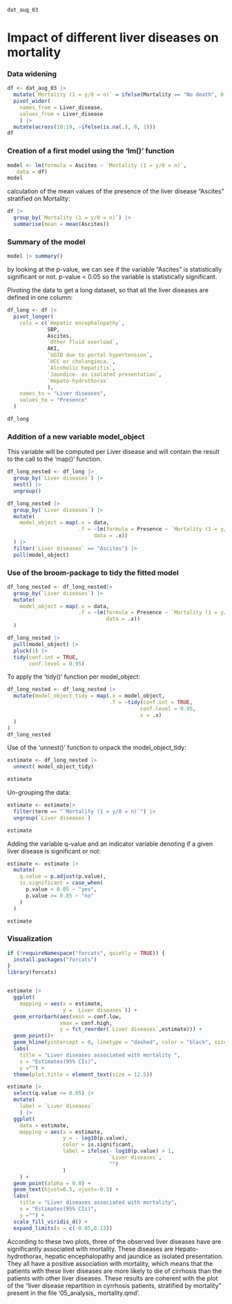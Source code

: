 ```r
dat_aug_03

```
# Impact of different liver diseases on mortality

### Data widening
```r
df <- dat_aug_03 |>
  mutate(`Mortality (1 = y/0 = n)` = ifelse(Mortality == "No death", 0, 1)) |> 
  pivot_wider(
    names_from = Liver_disease,
    values_from = Liver_disease
    ) |> 
  mutate(across(10:19, ~ifelse(is.na(.), 0, 1)))
df
```

### Creation of a first model using the 'lm()' function
```r
model <- lm(formula = Ascites ~ `Mortality (1 = y/0 = n)`,
   data = df)
model
```

calculation of the mean values of the presence of the liver disease "Ascites" 
stratified on Mortality:
```r
df |> 
  group_by(`Mortality (1 = y/0 = n)`) |> 
  summarise(mean = mean(Ascites))
```

### Summary of the model
```r
model |> summary()
```
by looking at the p-value, we can see if the variable 
"Ascites" is statistically significant or not.
p-value < 0.05 so the variable is statistically significant.

Pivoting the data to get a long dataset, so that all the liver diseases are 
defined in one column:
```r
df_long <- df |> 
  pivot_longer(
    cols = c(`Hepatic encephalopathy`, 
             SBP,
             Ascites,
             `Other fluid overload`,
             AKI,
             `UGIB due to portal hypertension`,
             `HCC or cholangioca.`,
             `Alcoholic hepatitis`,
             `Jaundice- as isolated presentation`,
             `Hepato-hydrothorax`
             ),
    names_to = "Liver diseases",
    values_to = "Presence"
  )

df_long
```

### Addition of a new variable model_object
This variable will be computed per Liver disease and will contain the result to 
the call to the 'map()' function.
```r
df_long_nested <- df_long |> 
  group_by(`Liver diseases`) |> 
  nest() |> 
  ungroup()

df_long_nested |> 
  group_by(`Liver diseases`) |> 
  mutate(
    model_object = map(.x = data,
                       .f = ~lm(formula = Presence ~ `Mortality (1 = y/0 = n)`,
                            data = .x))
  ) |> 
  filter(`Liver diseases` == "Ascites") |>
  pull(model_object)
```
### Use of the broom-package to tidy the fitted model
```r
df_long_nested <- df_long_nested|> 
  group_by(`Liver diseases`) |> 
  mutate(
    model_object = map(.x = data,
                       .f = ~lm(formula = Presence ~ `Mortality (1 = y/0 = n)`,
                                data = .x))
  )

df_long_nested |>
  pull(model_object) |>
  pluck(1) |>
  tidy(conf.int = TRUE,
       conf.level = 0.95)
```

To apply the 'tidy()' function per model_object:
```r
df_long_nested <- df_long_nested |> 
  mutate(model_object_tidy = map(.x = model_object,
                                 .f = ~tidy(conf.int = TRUE,
                                           conf.level = 0.95,
                                           x = .x)
  )
)
df_long_nested
```

Use of the 'unnest()' function to unpack the model_object_tidy:
```r
estimate <- df_long_nested |>
  unnest( model_object_tidy)

estimate
```
Un-grouping the data:
```r
estimate <- estimate|> 
  filter(term == "`Mortality (1 = y/0 = n)`") |> 
  ungroup(`Liver diseases`)

estimate
```

Adding the variable q-value and an indicator variable denoting if a given liver
disease is significant or not:
```r
estimate <- estimate |> 
  mutate(
    q.value = p.adjust(p.value),
    is.significant = case_when(
      p.value < 0.05 ~ "yes",
      p.value >= 0.05 ~ "no"
    )
  )

estimate
```
### Visualization
```r
if (!requireNamespace("forcats", quietly = TRUE)) {
  install.packages("forcats")
}
library(forcats)


estimate |> 
  ggplot( 
    mapping = aes(x = estimate,
                  y = `Liver diseases`)) +
  geom_errorbarh(aes(xmin = conf.low,
                 xmax = conf.high,
                 y = fct_reorder(`Liver diseases`,estimate))) +
  geom_point()+
  geom_hline(yintercept = 0, linetype = "dashed", color = "black", size = 0.5) +
  labs(
    title = "Liver diseases associated with mortality ",
    x = "Estimates(95% CIs)",
    y ="") +
  theme(plot.title = element_text(size = 12.5))
```



```r
estimate |> 
  select(q.value <= 0.05) |> 
  mutate(
    label = `Liver diseases`
    ) |> 
  ggplot(
    data = estimate,
    mapping = aes(x = estimate, 
                  y = - log10(p.value), 
                  color = is.significant, 
                  label = ifelse(- log10(p.value) > 1,
                                 `Liver diseases`,
                                 "")
                  ) 
    ) +
  geom_point(alpha = 0.8) +
  geom_text(hjust=0.5, vjust=-0.5) +
  labs(
    title = "Liver diseases associated with mortality",
    x = "Estimates(95% CIs)",
    y ="") +
  scale_fill_viridis_d() +
  expand_limits(x = c(-0.05,0.13))
```
According to these two plots, three of the observed liver diseases have are 
significantly associated with mortality. These diseases are Hepato-hydrothorax,
hepatic encephalopathy and jaundice as isolated presentation. They all have a
positive association with mortality, which means that the patients with these 
liver diseases are more likely to die of cirrhosis than the patients with other 
liver diseases. 
These results are coherent with the plot of the "liver disease repartition in 
cyrrhosis patients, stratified by mortality" present in the file '05_analysis_
mortality.qmd'.
